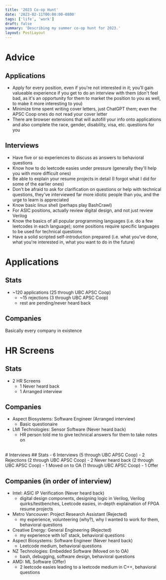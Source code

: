 ```yaml
---
title: '2023 Co-op Hunt'
date: '2023-02-11T00:00:00-0800'
tags: ['life', 'work']
draft: false
summary: 'Describing my summer co-op hunt for 2023.'
layout: PostLayout
---
```


# Advice

## Applications

- Apply for every position, even if you're not interested in it; you'll gain valueable experience if you get to do an interview with them (don't feel bad, as it's an opportunity for them to market the position to you as well, to make it more interesting to you)
- Minimize time spent writing cover letters, just ChatGPT them; even the APSC Coop ones do not read your cover letter
- There are browser extensions that will autofill your info onto applications and also complete the race, gender, disability, visa, etc. questions for you

## Interviews

- Have five or so experiences to discuss as answers to behavioral questions
- Know how to do leetcode easies under pressure (generally they'll help you with more difficult ones)
- Be able to explain your resume projects in detail (I forgot what I did for some of the earlier ones)
- Don't be afraid to ask for clarification on questions or help with technical questions, they've interviewed far more idiotic people than you, and the urge to learn is appreciated
- Know basic linux shell (perhaps play BashCrawl)
- For ASIC positions, actually review digital design, and not just review Verilog
- Know the basics of all popular programming languages (i.e. do a few leetcodes in each language); some positions require specific languages to be used for technical questions
- Have a solid scripted self-introduction prepared (i.e. what you've done, what you're interested in, what you want to do in the future)
  <br />

# Applications

## Stats

- ~120 applications (25 through UBC APSC Coop)
  - ~15 rejections (3 through UBC APSC Coop)
  - rest are pending/never heard back

## Companies

Basically every company in existence

# HR Screens

## Stats

- 2 HR Screens
  - 1 Never heard back
  - 1 Arranged interview

## Companies

- Aspect Biosystems: Software Engineer (Arranged interview)
  - Basic questionaire
- LMI Technologies: Sensor Software (Never heard back)
  - HR person told me to give technical answers for them to take notes on

<br /># Interviews ## Stats - 6 Interviews (5 through UBC APSC Coop) - 2 Rejections (2 through UBC APSC
Coop) - 2 Never heard back (2 through UBC APSC Coop) - 1 Moved on to OA (1 through UBC APSC Coop) - 1
Offer

## Companies (in order of interview)

- Intel: ASIC IP Verification (Never heard back)
  - digital design components, designing logic in Verilog, Verilog quirks/testbenches, Leetcode easies, in-depth explaination of FPGA resume projects
- Metro Vancouver: Project Research Assistant (Rejected)
  - my experience, volunteering (why?), why I wanted to work for them, behavioral questions
- Creative Energy: General Engineering (Rejected)
  - my experience with IoT stack, behavioral questions
- Aspect Biosystems: Software Engineer (Never heard back)
  - Leetcode medium, behavioral questions
- NZ Technologies: Embedded Software (Moved on to OA)
  - bash, debugging, software design, behavioral questions
- AMD: ML Software (Offer)
  - 2 leetcode easies leading to a leetcode medium in C++, behavioral questions
